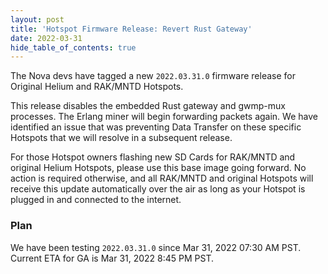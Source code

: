 ```yaml
---
layout: post
title: 'Hotspot Firmware Release: Revert Rust Gateway'
date: 2022-03-31
hide_table_of_contents: true
---
```


The Nova devs have tagged a new `2022.03.31.0` firmware release for Original Helium and RAK/MNTD
Hotspots.

<!--truncate-->

This release disables the embedded Rust gateway and gwmp-mux processes. The Erlang miner will begin
forwarding packets again. We have identified an issue that was preventing Data Transfer on these
specific Hotspots that we will resolve in a subsequent release.

For those Hotspot owners flashing new SD Cards for RAK/MNTD and original Helium Hotspots, please use
this base image going forward. No action is required otherwise, and all RAK/MNTD and original
Hotspots will receive this update automatically over the air as long as your Hotspot is plugged in
and connected to the internet.

### Plan

We have been testing `2022.03.31.0` since Mar 31, 2022 07:30 AM PST. Current ETA for GA is Mar 31,
2022 8:45 PM PST.
